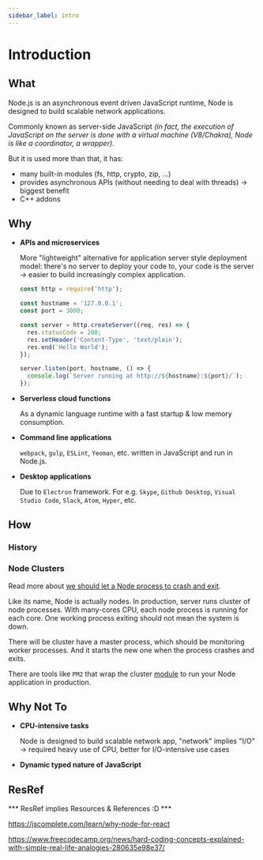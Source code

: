 ```yaml
---
sidebar_label: intro
---
```


# Introduction

## What

Node.js is an asynchronous event driven JavaScript runtime, Node is designed to build scalable network applications.

Commonly known as server-side JavaScript *(in fact, the execution of JavaScript on the server is done with a virtual machine (V8/Chakra), Node is like a coordinator, a wrapper)*.

But it is used more than that, it has:
- many built-in modules (fs, http, crypto, zip, ...)
- provides asynchronous APIs (without needing to deal with threads) $\rightarrow$ biggest benefit
- C++ addons

## Why

- **APIs and microservices**

  More "lightweight" alternative for application server style deployment model: there's no server to deploy your code to, your code is the server
  $\rightarrow$ easier to build increasingly complex application.
  ```javascript
  const http = require('http');

  const hostname = '127.0.0.1';
  const port = 3000;

  const server = http.createServer((req, res) => {
    res.statusCode = 200;
    res.setHeader('Content-Type', 'text/plain');
    res.end('Hello World');
  });

  server.listen(port, hostname, () => {
    console.log(`Server running at http://${hostname}:${port}/`);
  });
  ```
- **Serverless cloud functions**

  As a dynamic language runtime with a fast startup & low memory consumption.
- **Command line applications**

  `webpack`, `gulp`, `ESLint`, `Yeoman`, etc. written in JavaScript and run in Node.js.
- **Desktop applications**

  Due to `Electron` framework. For e.g. `Skype`, `Github Desktop`, `Visual Studio Code`, `Slack`, `Atom`, `Hyper`, etc.

## How

### History

### Node Clusters

Read more about [we should let a Node process to crash and exit](/learn/framework/nodejs/5-modules.mdx#errors--exceptions).

Like its name, Node is actually nodes. In production, server runs cluster of node processes. With many-cores CPU, each node process is running for each core. One working process exiting should not mean the system is down.

There will be cluster have a master process, which should be monitoring worker processes. And it starts the new one when the process crashes and exits.

There are tools like `PM2` that wrap the cluster [module](/learn/framework/nodejs/5-modules.mdx) to run your Node application in production.

## Why Not To

- **CPU-intensive tasks**

  Node is designed to build scalable network app, "network" implies "I/O" $\rightarrow$ required heavy use of CPU, better for I/O-intensive use cases
- **Dynamic typed nature of JavaScript**

## ResRef

*** ResRef implies Resources & References :D ***

https://jscomplete.com/learn/why-node-for-react

https://www.freecodecamp.org/news/hard-coding-concepts-explained-with-simple-real-life-analogies-280635e98e37/
